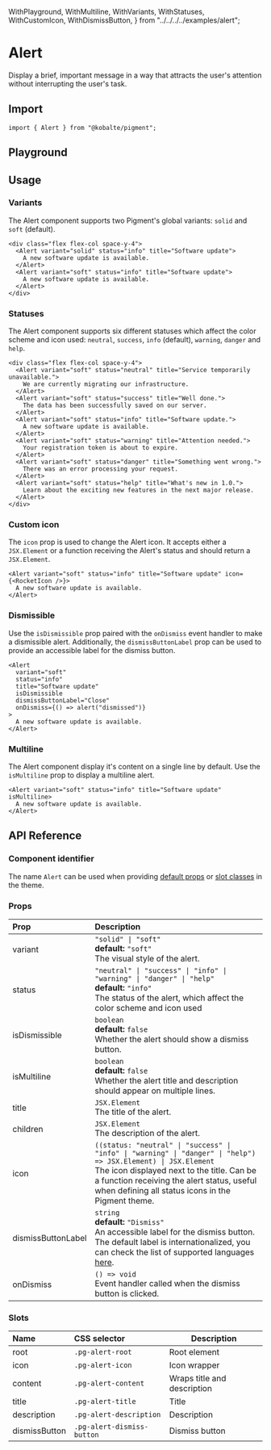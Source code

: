   WithPlayground,
  WithMultiline,
  WithVariants,
  WithStatuses,
  WithCustomIcon,
  WithDismissButton,
} from "../../../../examples/alert";

# Alert

Display a brief, important message in a way that attracts the user's attention without interrupting the user's task.

## Import

```tsx
import { Alert } from "@kobalte/pigment";
```

## Playground

<WithPlayground />

## Usage

### Variants

The Alert component supports two Pigment's global variants: `solid` and `soft` (default).

<Preview isCentered={false}>
  <WithVariants />
</Preview>

```tsx
<div class="flex flex-col space-y-4">
  <Alert variant="solid" status="info" title="Software update">
    A new software update is available.
  </Alert>
  <Alert variant="soft" status="info" title="Software update">
    A new software update is available.
  </Alert>
</div>
```

### Statuses

The Alert component supports six different statuses which affect the color scheme and icon used: `neutral`, `success`, `info` (default), `warning`, `danger` and `help`.

<Preview isCentered={false}>
  <WithStatuses />
</Preview>

```tsx
<div class="flex flex-col space-y-4">
  <Alert variant="soft" status="neutral" title="Service temporarily unavailable.">
    We are currently migrating our infrastructure.
  </Alert>
  <Alert variant="soft" status="success" title="Well done.">
    The data has been successfully saved on our server.
  </Alert>
  <Alert variant="soft" status="info" title="Software update.">
    A new software update is available.
  </Alert>
  <Alert variant="soft" status="warning" title="Attention needed.">
    Your registration token is about to expire.
  </Alert>
  <Alert variant="soft" status="danger" title="Something went wrong.">
    There was an error processing your request.
  </Alert>
  <Alert variant="soft" status="help" title="What's new in 1.0.">
    Learn about the exciting new features in the next major release.
  </Alert>
</div>
```

### Custom icon

The `icon` prop is used to change the Alert icon. It accepts either a `JSX.Element` or a function receiving the Alert's status and should return a `JSX.Element`.

<Preview isCentered={false}>
  <WithCustomIcon />
</Preview>

```tsx
<Alert variant="soft" status="info" title="Software update" icon={<RocketIcon />}>
  A new software update is available.
</Alert>
```

### Dismissible

Use the `isDismissible` prop paired with the `onDismiss` event handler to make a dismissible alert. Additionally, the `dismissButtonLabel` prop can be used to provide an accessible label for the dismiss button.

<Preview isCentered={false}>
  <WithDismissButton />
</Preview>

```tsx
<Alert
  variant="soft"
  status="info"
  title="Software update"
  isDismissible
  dismissButtonLabel="Close"
  onDismiss={() => alert("dismissed")}
>
  A new software update is available.
</Alert>
```

### Multiline

The Alert component display it's content on a single line by default. Use the `isMultiline` prop to display a multiline alert.

<Preview isCentered={false}>
  <WithMultiline />
</Preview>

```tsx
<Alert variant="soft" status="info" title="Software update" isMultiline>
  A new software update is available.
</Alert>
```

## API Reference

### Component identifier

The name `Alert` can be used when providing [default props](/docs/core/customization/themed-components#default-props) or [slot classes](/docs/core/customization/themed-components#slot-classes) in the theme.

### Props

| Prop               | Description                                                                                                                                                                                                                                                                    |
| :----------------- | :----------------------------------------------------------------------------------------------------------------------------------------------------------------------------------------------------------------------------------------------------------------------------- |
| variant            | `"solid" \| "soft"` <br/> **default:** `"soft"` <br/> The visual style of the alert.                                                                                                                                                                                           |
| status             | `"neutral" \| "success" \| "info" \| "warning" \| "danger" \| "help"` <br/> **default:** `"info"` <br/> The status of the alert, which affect the color scheme and icon used                                                                                                   |
| isDismissible      | `boolean` <br/> **default:** `false` <br/> Whether the alert should show a dismiss button.                                                                                                                                                                                     |
| isMultiline        | `boolean` <br/> **default:** `false` <br/> Whether the alert title and description should appear on multiple lines.                                                                                                                                                            |
| title              | `JSX.Element` <br/> The title of the alert.                                                                                                                                                                                                                                    |
| children           | `JSX.Element` <br/> The description of the alert.                                                                                                                                                                                                                              |
| icon               | `((status: "neutral" \| "success" \| "info" \| "warning" \| "danger" \| "help") => JSX.Element) \| JSX.Element` <br/> The icon displayed next to the title. Can be a function receiving the alert status, useful when defining all status icons in the Pigment theme.          |
| dismissButtonLabel | `string` <br/> **default:** `"Dismiss"` <br/> An accessible label for the dismiss button. The default label is internationalized, you can check the list of supported languages [here](https://github.com/kobaltedev/kobalte/blob/main/packages/core/src/i18n/common.intl.ts). |
| onDismiss          | `() => void` <br/> Event handler called when the dismiss button is clicked.                                                                                                                                                                                                    |

### Slots

| Name          | CSS selector               | Description                 |
| :------------ | :------------------------- | --------------------------- |
| root          | `.pg-alert-root`           | Root element                |
| icon          | `.pg-alert-icon`           | Icon wrapper                |
| content       | `.pg-alert-content`        | Wraps title and description |
| title         | `.pg-alert-title`          | Title                       |
| description   | `.pg-alert-description`    | Description                 |
| dismissButton | `.pg-alert-dismiss-button` | Dismiss button              |
